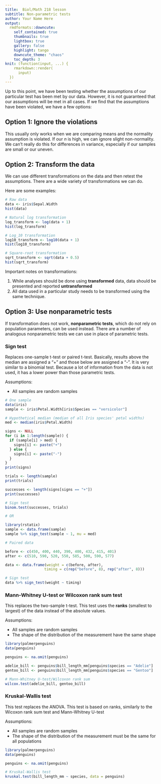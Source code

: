 ```yaml
---
title:  Biol/Math 218 lesson
subtitle: Non-parametric tests
author: Your Name Here
output:
  rmdformats::downcute:
    self_contained: true
    thumbnails: true
    lightbox: true
    gallery: false
    highlight: tango
    downcute_theme: "chaos"
    toc_depth: 3
knit: (function(input, ...) {
    rmarkdown::render(
      input)
  })
---
```


Up to this point, we have been testing whether the assumptions of our particular
test has been met by our data. However, it is not guaranteed that our assumptions
will be met in all cases. If we find that the assumptions have been violated, we
have a few options:

## Option 1: Ignore the violations
This usually only works when we are comparing means and 
the normality assumption is violated. If our *n* is high, we can 
ignore slight non-normality. We can't really do this for differences in variance,
especially if our samples are small or our uneven.

## Option 2: Transform the data
We can use different transformations on the data and then retest the assumptions.
There are a wide variety of transformations we can do.

Here are some examples:

```r
# Raw data
data <- iris$Sepal.Width
hist(data)

# Natural log transformation
log_transform <- log(data + 1)
hist(log_transform)

# Log_10 transformation
log10_transform <- log10(data + 1)
hist(log10_transform)

# Square-root transformation
sqrt_transform <- sqrt(data + 0.5)
hist(sqrt_transform)
```

Important notes on transformations:

1. While analyses should be done using **transformed** data, data should be presented and reported **untransformed**
2. All data used in a particular study needs to be transformed using the same technique.

## Option 3: Use nonparametric tests

If transformation does not work, **nonparametric tests**, which do not rely on
population parameters, can be used instead. There are a number of analogous 
nonparametric tests we can use in place of parametric tests.

### Sign test

Replaces one-sample t-test or paired t-test. Basically, results above the 
median are assigned a "+" and those below are assigned a "-". It is very similar
to a binomial test. Because a lot of information from the data is not used, it 
has a lower power than those parametric tests.

Assumptions:

- All samples are random samples

```r
# One sample
data(iris)
sample <- iris$Petal.Width[iris$Species == "versicolor"]

# Hypothetical median (median of all Iris species' petal widths)
med <- median(iris$Petal.Width)

signs <- NULL
for (i in 1:length(sample)) {
  if (sample[i] > med) {
    signs[i] <- paste("+")
  } else {
    signs[i] <- paste("-")
  }
}
print(signs)

trials <- length(sample)
print(trials)

successes <- length(signs[signs == "+"])
print(successes)

# Sign test
binom.test(successes, trials)

# OR

library(rstatix)
sample <- data.frame(sample)
sample %>% sign_test(sample ~ 1, mu = med)

# Paired data

before <- c(450, 400, 440, 390, 400, 432, 415, 401)
after <- c(510, 590, 520, 550, 585, 500, 590, 577)

data <- data.frame(weight = c(before, after),
                  timing = c(rep("before", 8), rep("after", 8)))

# Sign test
data %>% sign_test(weight ~ timing)
```

### Mann-Whitney U-test or Wilcoxon rank sum test

This replaces the two-sample t-test. This test uses the **ranks** (smallest to
largest) of the data instead of the absolute values.

Assumptions:

- All samples are random samples
- The shape of the distribution of the measurement have the same shape

```r
library(palmerpenguins)
data(penguins)

penguins <- na.omit(penguins)

adelie_bill <- penguins$bill_length_mm[penguins$species == "Adelie"]
gentoo_bill <- penguins$bill_length_mm[penguins$species == "Gentoo"]

# Mann-Whitney U-test/Wilcoxon rank sum
wilcox.test(adelie_bill, gentoo_bill)
```

### Kruskal-Wallis test

This test replaces the ANOVA. This test is based on ranks, similarly to the 
Wicoxon rank sum test and Mann-Whitney U-test

Assumptions:

- All samples are random samples
- The shape of the distribution of the measurement must be the same for all populations

```r
library(palmerpenguins)
data(penguins)

penguins <- na.omit(penguins)

# Kruskal-Wallis test
kruskal.test(bill_length_mm ~ species, data = penguins)
```